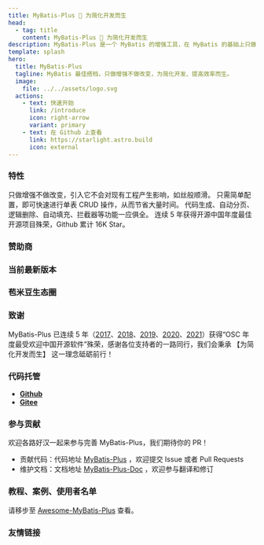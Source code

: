 ```yaml
---
title: MyBatis-Plus 🚀 为简化开发而生
head:
  - tag: title
    content: MyBatis-Plus 🚀 为简化开发而生
description: MyBatis-Plus 是一个 MyBatis 的增强工具，在 MyBatis 的基础上只做增强不做改变，为简化开发、提高效率而生。
template: splash
hero:
  title: MyBatis-Plus
  tagline: MyBatis 最佳搭档，只做增强不做改变，为简化开发、提高效率而生。
  image:
    file: ../../assets/logo.svg
  actions:
    - text: 快速开始
      link: /introduce
      icon: right-arrow
      variant: primary
    - text: 在 Github 上查看
      link: https://starlight.astro.build
      icon: external
---
```



### 特性

<CardGrid>
	<Card title="润物无声" icon="gitter">
		只做增强不做改变，引入它不会对现有工程产生影响，如丝般顺滑。
	</Card>
	<Card title="效率至上" icon="rocket">
		只需简单配置，即可快速进行单表 CRUD 操作，从而节省大量时间。
	</Card>
	<Card title="丰富功能" icon="puzzle">
		代码生成、自动分页、逻辑删除、自动填充、拦截器等功能一应俱全。
	</Card>
	<Card title="广泛认可" icon="star">
		连续 5 年获得开源中国年度最佳开源项目殊荣，Github 累计 16K Star。
	</Card>
</CardGrid>

### 赞助商

<Sponsors />

### 当前最新版本

<LastedDependency groupId="com.baomidou" artifactId="mybatis-plus" />

### 苞米豆生态圈

<CardGrid>
  <LinkCard
    title="MybatisX"
    description="一款全免费且强大的 IDEA 插件，支持跳转，自动补全生成 SQL，代码生成。"
    href="https://github.com/baomidou/MybatisX"
  />
  <LinkCard
    title="Mybatis-Mate"
    description="为 MyBatis-Plus 企业级模块，支持分库分表、数据审计、字段加密、数据绑定、数据权限、表结构自动生成 SQL 维护等高级特性。"
    href="https://gitee.com/baomidou/mybatis-mate-examples"
  />
  <LinkCard
    title="AiZuDa"
    description="爱组搭-低代码开发平台组件库。"
    href="https://gitee.com/aizuda"
  />
  <LinkCard
    title="FlowLong"
    description="真正的国产工作流引擎，为中国特色审批匠心打造。"
    href="https://gitee.com/aizuda"
  />
  <LinkCard
    title="Easy-Retry"
    description="分布式重试服务平台。"
    href="https://www.easyretry.com/"
  />
  <LinkCard
    title="Dynamic-Datasource"
    description="基于 SpringBoot 的多数据源组件，功能强悍，支持 Seata 分布式事务。"
    href="https://gitee.com/baomidou/dynamic-datasource-spring-boot-starter"
  />
  <LinkCard
    title="Lock4j"
    description="基于 SpringBoot 同时支持 RedisTemplate、Redission、Zookeeper 的分布式锁组件。"
    href="https://gitee.com/baomidou/lock4j"
  />
  <LinkCard
    title="Shuan"
    description="基于 Pac4J-JWT 的 WEB 安全组件, 快速集成。"
    href="https://gitee.com/baomidou/shaun"
  />
  <LinkCard
    title="Kisso"
    description="基于 Cookie 的单点登录组件。"
    href="https://github.com/baomidou/kisso"
  />
  <LinkCard
    title="Kaptcha"
    description="基于 SpringBoot 和 Google Kaptcha 的简单验证码组件，简单验证码就选它。"
    href="https://gitee.com/baomidou/kaptcha-spring-boot-starter"
  />
</CardGrid>

### 致谢

MyBatis-Plus 已连续 5 年（[2017](https://www.oschina.net/project/top_cn_2017)、[2018](https://www.oschina.net/project/top_cn_2018)、[2019](https://www.oschina.net/project/top_cn_2019)、[2020](https://www.oschina.net/project/top_cn_2020)、[2021](https://www.oschina.net/project/top_cn_2021)）获得“OSC 年度最受欢迎中国开源软件”殊荣，感谢各位支持者的一路同行，我们会秉承 【为简化开发而生】 这一理念砥砺前行！

### 代码托管

- **[Github](https://github.com/baomidou/mybatis-plus)**
- **[Gitee](https://gitee.com/baomidou/mybatis-plus)**

### 参与贡献

欢迎各路好汉一起来参与完善 MyBatis-Plus，我们期待你的 PR！

- 贡献代码：代码地址 [MyBatis-Plus](https://github.com/baomidou/mybatis-plus) ，欢迎提交 Issue 或者 Pull Requests
- 维护文档：文档地址 [MyBatis-Plus-Doc](https://github.com/baomidou/mybatis-plus-doc) ，欢迎参与翻译和修订

### 教程、案例、使用者名单

请移步至 [Awesome-MyBatis-Plus](https://github.com/baomidou/awesome-mybatis-plus) 查看。

### 友情链接

<Links />
